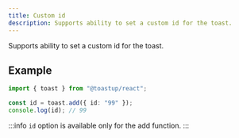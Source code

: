 ```yaml
---
title: Custom id
description: Supports ability to set a custom id for the toast.
---
```


Supports ability to set a custom id for the toast.

## Example

```ts
import { toast } from "@toastup/react";

const id = toast.add({ id: "99" });
console.log(id); // 99
```

:::info
`id` option is available only for the add function.
:::


<Blob1 />
